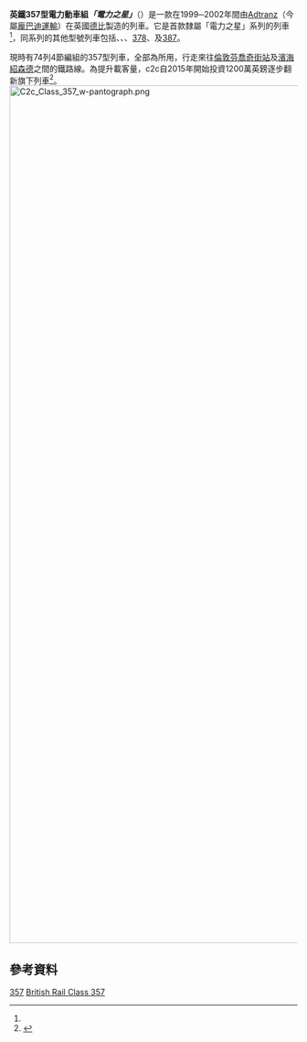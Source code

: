 {{NoteTA|zh:德比;zh-hk:打比;}}
{{鐵路車輛
| 車輛名稱     = 英鐵357型電力動車組''「電力之星」''
| 圖像         = C2c 357 006 at West Ham.JPG
| pxl          = 300px
| 圖像說明     = 披上{{link-en|國家快線|National Express}}色彩的357型列車停靠[[韋斯咸站|韋斯咸站]]
| 公司色       = #384379;
| 標題色       = white
| 製造商       = [[ADtranz|ADtranz]][[德比_(英格蘭)|德比]]鐵路車廂廠房（今屬[[龐巴迪運輸|龐巴迪運輸]]）
| 用戶         = {{link-en|c2c|c2c}}
| 列車編組     = 一列 4 節<br />DMSO-MSO-PTSOL-DMSO
| 輛數         = 296（分成 74 列）
| service = 1 November 1999 – present
| 製造年份     = 1999─2002年
| 車輛編號     = 3570xx；3572xx；3573xx
| 投入服務日期 = 1999年至今
| unit         = self
| 全長         = DTSO：{{convert|20.75|m|ftin|0|abbr=on}}<br />MOS / PTSOL：{{convert|20.10|m|ftin|0|abbr=on}}
| 全闊         = {{convert|2.80|m|ftin|0|abbr=on}}
| 全高         = {{convert|3.78|m|ftin|0|abbr=on}}
| 車輛重量     = {{convert|157.6|t}}
| 編組載客量   = 282座位
| 營運最高速度 = {{convert|100|mph|0|abbr=on}}
| 電動機功率   = {{nowrap|3 × 560}} kW = {{convinfobox|1680|kW||hp}}
| 軌距         = 1,435毫米（[[標準軌|標準軌]]）
|車身物料 = [[鋁合金|鋁合金]]
| 電化方式     = 25[[伏特|kV]][[高架電纜|架空電纜]][[交流電|交流電]]
| coupling= [[Tightlock_coupling|Tightlock]] [[Railway_coupling#Fully_automatic_couplings|fully automatic couplers]]
| 備註         = <ref group="參" name="Porterbrook">{{cite web|url=http://www.porterbrook.co.uk/downloads/brochures/357%20Brochure.pdf|title=Class 357 Electric Multiple Unit|publisher=Porterbrook|accessdate=2015-11-29|language=en|deadurl=yes|archiveurl=https://web.archive.org/web/20150702005602/http://www.porterbrook.co.uk/downloads/brochures/357%20Brochure.pdf|archivedate=2015-07-02}}</ref><ref group="參" name="Angel Trains">{{cite web|url=https://www.angeltrains.co.uk/Products-Services/Regional-Passenger-Trains/18|title=Class 357/2|work=Regional Passenger Trains|publisher=Angel Trains|date=|accessdate=2015-11-29|language=en}}</ref><ref group="參" name="TRC Technical">{{cite web | url=http://www.railway-centre.com/class-357.html | title= Class 357 | publisher = The Railway Centre.com | accessdate=2015-11-29|language=en}}</ref>
}}
'''英鐵357型電力動車組''「電力之星」'''''（{{lang-en|British Rail Class 357 ''Electrostar''}}）是一款在1999─2002年間由[[Adtranz|Adtranz]]（今屬[[龐巴迪運輸|龐巴迪運輸]]）在英國[[德比|德比]]製造的列車。它是首款隸屬「電力之星」系列的列車<ref group="參" name="Porterbrook" />{{rp|3}}，同系列的其他型號列車包括{{link-en|英鐵375型電力動車組|British Rail Class 375|375}}、{{link-en|英鐵376型電力動車組|British Rail Class 376|376}}、{{link-en|英鐵377型電力動車組|British Rail Class 377|377}}、[[英鐵378型電力動車組|378]]、{{link-en|英鐵379型電力動車組|British Rail Class 379|379}}及[[英铁387型电力动车组|387]]。

現時有74列4節編組的357型列車，全部為{{link-en|c2c|c2c}}所用，行走來往[[倫敦|倫敦]][[芬喬奇街站|芬喬奇街站]]及[[濱海紹森德|濱海紹森德]]之間的鐵路線。為提升載客量，c2c自2015年開始投資1200萬英鎊逐步翻新旗下列車<ref group="參">{{cite web|url=http://railwayherald.com/uknews/c2c-introduces-redesigned-class-3573|title=c2c introduces 'redesigned' class 357/3|publisher=Railway Herald|date=2015-07-29|accessdate=2015-11-29|language=en}}</ref>。
[[File:C2c_Class_357_w-pantograph.png|1500px]]

== 參考資料 ==
<references group="參"/>

{{英國鐵路小作品}}

{{英國電力動車組}}

[[Category:英國電力動車組|357]]
[[Category:25千伏50赫茲交流電力動車組|British Rail Class 357]]